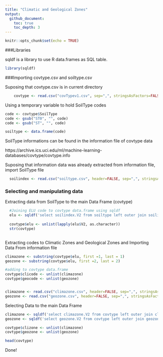 ```yaml
---
title: "Climatic and Geological Zones"
output:   
  github_document:
    toc: true
    toc_depth: 3
---
```


```r
knitr::opts_chunk$set(echo = TRUE)
```
###Libraries

  sqldf is a library to use R data.frames as SQL table.
  
```r
library(sqldf)
```


###Importing covtype.csv and soiltype.csv

  Suposing that covtype.csv is in current directory

```r
    covtype <- read.csv("covTypev1.csv", sep=",", stringsAsFactors=FALSE)
```

  Using a temporary variable to hold SoilType codes 

```r
code <- covtype$SoilType
code <- gsub("ST0", "", code)
code <- gsub("ST", "", code)

soiltype <- data.frame(code)

```

  SoilType informations can be found in the information file of covtype data
  
  https://archive.ics.uci.edu/ml/machine-learning-databases/covtype/covtype.info
  
  
  Suposing that information data was already extracted from information file, import  SoilType file
  
  

```r

  soilindex <- read.csv("soiltype.csv", header=FALSE, sep=",", stringsAsFactors=FALSE)

``` 

### Selecting and manipulating data

Extracting data from SoilType to the main Data Frame (covtype)

```r

  #Joining ELU code to covtype data.frame using sqldf
  elu <- sqldf('select soilindex.V2 from soiltype left outer join soilindex on soiltype.code = soilindex.V1')
  
  covtype$elu <- unlist(lapply(elu$V2, as.character))
  str(covtype)
  
``` 

Extracting codes to Climatic Zones and Geological Zones and Importing Data From information file

```r

climazone <- substring(covtype$elu, first =1, last = 1)
geozone <- substring(covtype$elu, first =2, last = 2)

#adding to covtype data.frame
covtype$clicode <- unlist(climazone)
covtype$geocode <- unlist(geozone)


climazone <- read.csv("climazone.csv", header=FALSE, sep=",", stringsAsFactors=FALSE)
geozone <- read.csv("geozone.csv", header=FALSE, sep=",", stringsAsFactors=FALSE)

``` 

Selecting Data to the main Data Frame

```r
climazone <- sqldf('select climazone.V2 from covtype left outer join climazone on covtype.clicode = climazone.V1')
geozone <- sqldf('select geozone.V2 from covtype left outer join geozone on covtype.geocode = geozone.V1')

covtype$clizone <- unlist(climazone)
covtype$geozone <- unlist(geozone)

head(covtype)
``` 

Done!


